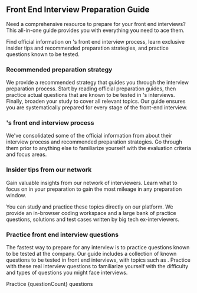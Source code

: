 
## <CompanyName /> Front End Interview Preparation Guide

Need a comprehensive resource to prepare for your <CompanyName /> front end interviews? This all-in-one guide provides you with everything you need to ace them.

Find official information on <CompanyName />'s front end interview process, learn exclusive insider tips and recommended preparation strategies, and practice questions known to be tested.

### Recommended preparation strategy

We provide a recommended strategy that guides you through the interview preparation process. Start by reading official preparation guides, then practice actual questions that are known to be tested in <CompanyName />'s interviews. Finally, broaden your study to cover all relevant topics. Our guide ensures you are systematically prepared for every stage of the <CompanyName /> front-end interview.

### <CompanyName />'s front end interview process

We've consolidated some of the official information from <CompanyName /> about their interview process and recommended preparation strategies. Go through them prior to anything else to familiarize yourself with the evaluation criteria and focus areas.

### Insider tips from our network

Gain valuable insights from our network of <CompanyName /> interviewers. Learn what to focus on in your preparation to gain the most mileage in any preparation window.

You can study and practice these topics directly on our platform. We provide an in-browser coding workspace and a large bank of practice questions, solutions and test cases written by big tech ex-interviewers.

### Practice <CompanyName /> front end interview questions

The fastest way to prepare for any interview is to practice questions known to be tested at the company. Our guide includes a collection of <QuestionCount /> known questions to be tested in <CompanyName /> front end interviews, with topics such as <Topics />. Practice with these real interview questions to familiarize yourself with the difficulty and types of questions you might face interviews.

Practice {questionCount} questions
